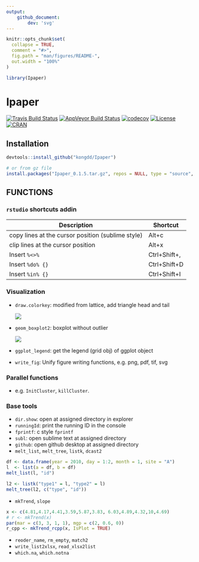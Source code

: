 ```yaml
---
output: 
    github_document:
        dev: 'svg'
---
```


<!-- README.md is generated from README.Rmd. Please edit that file -->

```r
knitr::opts_chunk$set(
  collapse = TRUE,
  comment = "#>",
  fig.path = "man/figures/README-",
  out.width = "100%"
)

library(Ipaper)
```

# Ipaper

<!-- badges: start -->
[![Travis Build Status](https://travis-ci.org/kongdd/Ipaper.svg?branch=master)](https://travis-ci.org/kongdd/Ipaper) 
[![AppVeyor Build
Status](https://ci.appveyor.com/api/projects/status/github/kongdd/rwiki?branch=master&svg=true)](https://ci.appveyor.com/project/kongdd/Ipaper)
[![codecov](https://codecov.io/gh/kongdd/Ipaper/branch/master/graph/badge.svg)](https://codecov.io/gh/kongdd/Ipaper)
[![License](http://img.shields.io/badge/license-GPL%20%28%3E=%203%29-brightgreen.svg?style=flat)](http://www.gnu.org/licenses/gpl-3.0.html)
[![CRAN](http://www.r-pkg.org/badges/version/rwiki)](https://cran.r-project.org/package=rwiki)
<!-- badges: end -->

## Installation

``` r
devtools::install_github("kongdd/Ipaper")

# or from gz file
install.packages("Ipaper_0.1.5.tar.gz", repos = NULL, type = "source", dependencies = TRUE)
```

## FUNCTIONS

### `rstudio` shortcuts addin

| Description                                       | Shortcut     |
| ------------------------------------------------- | ------------ |
| copy lines at the cursor position (sublime style) | Alt+c        |
| clip lines at the cursor position                 | Alt+x        |
| Insert `%<>%`                                     | Ctrl+Shift+, |
| Insert `%do% {}`                                  | Ctrl+Shift+D |
| Insert `%in% {}`                                  | Ctrl+Shift+I |

### Visualization

* `draw.colorkey`: modified from lattice, add triangle head and tail

  ![](man/figures/lgd_draw.colorkey.svg)

* `geom_boxplot2`: boxplot without outlier

  ![](man/figures/geom_boxplot2.svg)

* `ggplot_legend`: get the legend (grid obj) of ggplot object

* `write_fig`: Unify figure writing functions, e.g. png, pdf, tif, svg

### Parallel functions

* e.g. `InitCluster`, `killCluster`.

### Base tools

* `dir.show`: open at assigned directory in explorer
* `runningId`: print the running ID in the console
* `fprintf`: c style `fprintf`
* `subl`: open sublime text at assigned directory
* `github`: open github desktop at assigned directory
* `melt_list`, `melt_tree`, `listk`, `dcast2`

```r
df <- data.frame(year = 2010, day = 1:2, month = 1, site = "A")
l  <- list(a = df, b = df)
melt_list(l, "id")

l2 <- listk("type1" = l, "type2" = l)
melt_tree(l2, c("type", "id"))
```

* `mkTrend`, `slope`
```r
x <- c(4.81,4.17,4.41,3.59,5.87,3.83, 6.03,4.89,4.32,10,4.69)
# r <- mkTrend(x)
par(mar = c(3, 3, 1, 1), mgp = c(2, 0.6, 0))
r_cpp <- mkTrend_rcpp(x, IsPlot = TRUE)
```

* `reoder_name`, `rm_empty`, `match2`
* `write_list2xlsx`, `read_xlsx2list`
* `which.na`, `which.notna`
